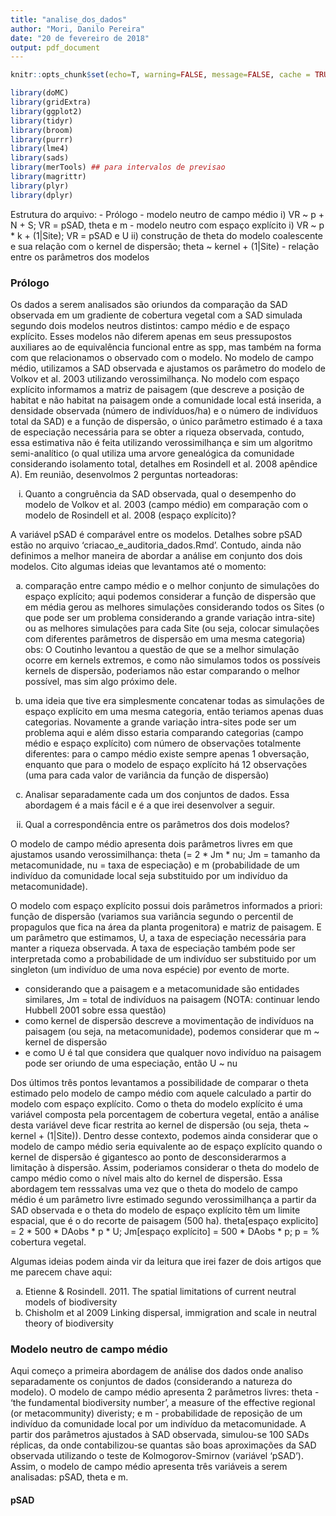 ```yaml
---
title: "analise_dos_dados"
author: "Mori, Danilo Pereira"
date: "20 de fevereiro de 2018"
output: pdf_document
---
```


```r
knitr::opts_chunk$set(echo=T, warning=FALSE, message=FALSE, cache = TRUE, tidy = TRUE, include = FALSE)
```

```r
library(doMC)
library(gridExtra) 
library(ggplot2) 
library(tidyr)
library(broom)
library(purrr)
library(lme4)
library(sads)
library(merTools) ## para intervalos de previsao
library(magrittr)
library(plyr)
library(dplyr)
```


Estrutura do arquivo:
- Prólogo
- modelo neutro de campo médio
i) VR ~ p + N + S; VR = pSAD, theta e m
- modelo neutro com espaço explícito
i) VR ~ p * k + (1|Site); VR = pSAD e U
ii) construção de theta do modelo coalescente e sua relação com o kernel de dispersão; theta ~ kernel + (1|Site)
- relação entre os parâmetros dos modelos


### Prólogo ###

  Os dados a serem analisados são oriundos da comparação da SAD observada em um gradiente de cobertura vegetal com a SAD simulada segundo dois modelos neutros distintos: campo médio e de espaço explícito. Esses modelos não diferem apenas em seus pressupostos auxiliares ao de equivalência funcional entre as spp, mas também na forma com que relacionamos o observado com o modelo. No modelo de campo médio, utilizamos a SAD observada e ajustamos os parâmetro do modelo de Volkov et al. 2003 utilizando verossimilhança. No modelo com espaço explícito informamos a matriz de paisagem (que descreve a posição de habitat e não habitat na paisagem onde a comunidade local está inserida, a densidade observada (número de indivíduos/ha) e o número de indivíduos total da SAD) e a função de dispersão, o único parâmetro estimado é a taxa de especiação necessária para se obter a riqueza observada, contudo, essa estimativa não é feita utilizando verossimilhança e sim um algoritmo semi-analítico (o qual utiliza uma arvore genealógica da comunidade considerando isolamento total, detalhes em Rosindell et al. 2008 apêndice A). Em reunião, desenvolmos 2 perguntas norteadoras:

i) Quanto a congruência da SAD observada, qual o desempenho do modelo de Volkov et al. 2003 (campo médio) em comparação com o modelo de Rosindell et al. 2008 (espaço explícito)?

  A variável pSAD é comparável entre os modelos. Detalhes sobre pSAD estão no arquivo 'criacao_e_auditoria_dados.Rmd'. Contudo, ainda não definimos a melhor maneira de abordar a análise em conjunto dos dois modelos. Cito algumas ideias que levantamos até o momento:
  
  a) comparação entre campo médio e o melhor conjunto de simulações do espaço explícito; aqui podemos considerar a função de dispersão que em média gerou as melhores simulações considerando todos os Sites (o que pode ser um problema considerando a grande variação intra-site) ou as melhores simulações para cada Site (ou seja, colocar simulações com diferentes parâmetros de dispersão em uma mesma categoria)
obs: O Coutinho levantou a questão de que se a melhor simulação ocorre em kernels extremos, e como não simulamos todos os possíveis kernels de dispersão, poderiamos não estar comparando o melhor possível, mas sim algo próximo dele.

  b) uma ideia que tive era simplesmente concatenar todas as simulações de espaço explícito em uma mesma categoria, então teriamos apenas duas categorias. Novamente a grande variação intra-sites pode ser um problema aqui e além disso estaria comparando categorias (campo médio e espaço explícito) com número de observações totalmente diferentes: para o campo médio existe sempre apenas 1 obversação, enquanto que para o modelo de espaço explícito há 12 observações (uma para cada valor de variância da função de dispersão)

  c) Analisar separadamente cada um dos conjuntos de dados. Essa abordagem é a mais fácil e é a que irei desenvolver a seguir.


ii) Qual a correspondência entre os parâmetros dos dois modelos?

  O modelo de campo médio apresenta dois parâmetros livres em que ajustamos usando verossimilhança: theta (= 2 * Jm * nu; Jm = tamanho da metacomunidade, nu = taxa de especiação) e m (probabilidade de um indivíduo da comunidade local seja substituido por um indivíduo da metacomunidade).

  O modelo com espaço explícito possui dois parâmetros informados a priori: função de dispersão (variamos sua variância segundo o percentil de propagulos que fica na área da planta progenitora) e matriz de paisagem. E um parâmetro que estimamos, U, a taxa de especiação necessária para manter a riqueza observada. A taxa de especiação também pode ser interpretada como a probabilidade de um indivíduo ser substituido por um singleton (um indivíduo de uma nova espécie) por evento de morte. 

- considerando que a paisagem e a metacomunidade são entidades similares, Jm = total de indivíduos na paisagem (NOTA: continuar lendo Hubbell 2001 sobre essa questão)
- como kernel de dispersão descreve a movimentação de indivíduos na paisagem (ou seja, na metacomunidade), podemos considerar que m ~ kernel de dispersão
- e como U é tal que considera que qualquer novo indivíduo na paisagem pode ser oriundo de uma especiação, então U ~ nu

Dos últimos três pontos levantamos a possibilidade de comparar o theta estimado pelo modelo de campo médio com aquele calculado a partir do modelo com espaço explícito. Como o theta do modelo explícito é uma variável composta pela porcentagem de cobertura vegetal, então a análise desta variável deve ficar restrita ao kernel de dispersão (ou seja, theta ~ kernel + (1|Site)). Dentro desse contexto, podemos ainda considerar que o modelo de campo médio seria equivalente ao de espaço explícito quando o kernel de dispersão é gigantesco ao ponto de desconsiderarmos a limitação à dispersão. Assim, poderiamos considerar o theta do modelo de campo médio como o nível mais alto do kernel de dispersão. Essa abordagem tem resssalvas uma vez que o theta do modelo de campo médio é um parâmetro livre estimado segundo verossimilhança a partir da SAD observada e o theta do modelo de espaço explícito têm um limite espacial, que é o do recorte de paisagem (500 ha). theta[espaço explicito] = 2 * 500 * DAobs * p * U; Jm[espaço explícito] = 500 * DAobs * p; p = % cobertura vegetal. 

Algumas ideias podem ainda vir da leitura que irei fazer de dois artigos que me parecem chave aqui: 

a) Etienne & Rosindell. 2011. The spatial limitations of current neutral models of biodiversity
b) Chisholm et al 2009 Linking dispersal, immigration and scale in neutral theory of biodiversity


### Modelo neutro de campo médio ###

  Aqui começo a primeira abordagem de análise dos dados onde analiso separadamente os conjuntos de dados (considerando a natureza do modelo). O modelo de campo médio apresenta 2 parâmetros livres: theta - 'the fundamental biodiversity number', a measure of the effective regional (or metacommunity) diveristy; e m - probabilidade de reposição de um indivíduo da comunidade local por um indivíduo da metacomunidade. A partir dos parâmetros ajustados à SAD observada, simulou-se 100 SADs réplicas, da onde contabilizou-se quantas são boas aproximações da SAD observada utilizando o teste de Kolmogorov-Smirnov (variável 'pSAD'). Assim, o modelo de campo médio apresenta três variáveis a serem analisadas: pSAD, theta e m. 

#### pSAD ####

```r

```



